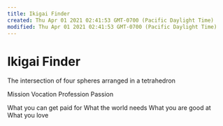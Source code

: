 ```yaml
---
title: Ikigai Finder
created: Thu Apr 01 2021 02:41:53 GMT-0700 (Pacific Daylight Time)
modified: Thu Apr 01 2021 02:41:53 GMT-0700 (Pacific Daylight Time)
---
```

# Ikigai Finder

The intersection of four spheres arranged in a tetrahedron

Mission
Vocation
Profession
Passion

What you can get paid for
What the world needs
What you are good at
What you love
